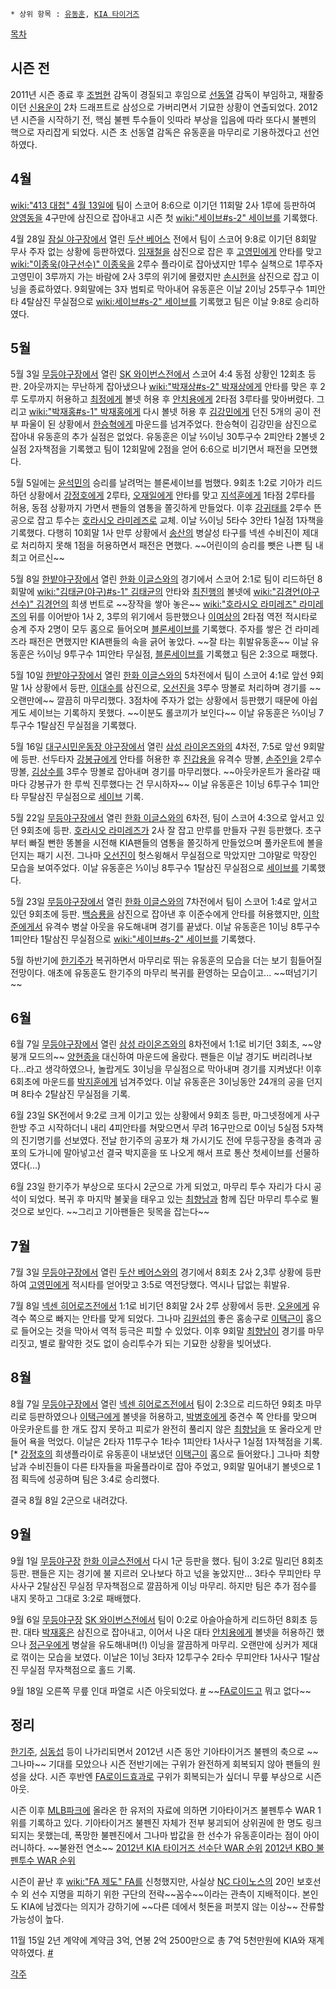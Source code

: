  * 상위 항목 : [[유동훈]], [[KIA 타이거즈]]

[[목차]]
== 시즌 전 ==
2011년 시즌 종료 후 [[조범현]] 감독이 경질되고 후임으로 [[선동열]] 감독이 부임하고, 재활중이던 [[신용운]]이 2차 드래프트로 삼성으로 가버리면서 기묘한 상황이 연출되었다.
2012년 시즌을 시작하기 전, 핵심 불펜 투수들이 잇따라 부상을 입음에 따라 또다시 불펜의 핵으로 자리잡게 되었다. 시즌 초 선동열 감독은 유동훈을 마무리로 기용하겠다고 선언하였다. 

== 4월 ==
[[wiki:"413 대첩" 4월 13일]]에 팀이 스코어 8:6으로 이기던 11회말 2사 1루에 등판하여 [[양영동]]을 4구만에 삼진으로 잡아내고 시즌 첫 [[wiki:"세이브#s-2" 세이브]]를 기록했다.

4월 28일 [[잠실 야구장]]에서 열린 [[두산 베어스]] 전에서 팀이 스코어 9:8로 이기던 8회말 무사 주자 없는 상황에 등판하였다. [[임재철]]을 삼진으로 잡은 후 [[고영민]]에게 안타를 맞고 [[wiki:"이종욱(야구선수)" 이종욱]]을 2루수 플라이로 잡아냈지만 1루수 실책으로 1루주자 고영민이 3루까지 가는 바람에 2사 3루의 위기에 몰렸지만 [[손시헌]]을 삼진으로 잡고 이닝을 종료하였다. 9회말에는 3자 범퇴로 막아내어 유동훈은 이날 2이닝 25투구수 1피안타 4탈삼진 무실점으로 [[wiki:세이브#s-2" 세이브]]를 기록했고 팀은 이날 9:8로 승리하였다.

== 5월 ==
5월 3일 [[무등야구장]]에서 열린 [[SK 와이번스]]전에서 스코어 4:4 동점 상황인 12회초 등판. 2아웃까지는 무난하게 잡아냈으나 [[wiki:"박재상#s-2" 박재상]]에게 안타를 맞은 후 2루 도루까지 허용하고 [[최정]]에게 볼넷 허용 후 [[안치용]]에게 2타점 3루타를 맞아버렸다. 그리고 [[wiki:"박재홍#s-1" 박재홍]]에게 다시 볼넷 허용 후 [[김강민]]에게 던진 5개의 공이 전부 파울이 된 상황에서 [[한승혁]]에게 마운드를 넘겨주었다. 한승혁이 김강민을 삼진으로 잡아내 유동훈의 추가 실점은 없었다.
유동훈은 이날 ⅔이닝 30투구수 2피안타 2볼넷 2실점 2자책점을 기록했고 팀이 12회말에 2점을 얻어 6:6으로 비기면서 패전을 모면했다.  

5월 5일에는 [[윤석민]]의 승리를 날려먹는 블론세이브를 범했다. 9회초 1:2로 기아가 리드하던 상황에서 [[강정호]]에게 2루타, [[오재일]]에게 안타를 맞고 [[지석훈]]에게 1타점 2루타를 허용, 동점 상황까지 가면서 팬들의 염통을 쫄깃하게 만들었다. 이후 [[강귀태]]를 2루수 뜬공으로 잡고 투수는 [[호라시오 라미레즈]]로 교체. 이날 ⅔이닝 5타수 3안타 1실점 1자책을 기록했다. 다행히 10회말 1사 만루 상황에서 [[송산]]의 병살성 타구를 넥센 수비진이 제대로 처리하지 못해 1점을 허용하면서 패전은 면했다. ~~어린이의 승리를 뺏은 나쁜 팀 내 최고 어르신~~

5월 8일 [[한밭야구장]]에서 열린 [[한화 이글스]]와의 경기에서 스코어 2:1로 팀이 리드하던 8회말에 [[wiki:"김태균(야구)#s-1" 김태균]]의 안타와 [[최진행]]의 볼넷에 [[wiki:"김경언(야구선수)" 김경언]]의 희생 번트로 ~~장작을 쌓아 놓은~~ [[wiki:"호라시오 라미레즈" 라미레즈]]의 뒤를 이어받아 1사 2, 3루의 위기에서 등판했으나 [[이여상]]의 2타점 역전 적시타로 승계 주자 2명이 모두 홈으로 들어오며 [[블론세이브]]를 기록했다. 주자를 쌓은 건 라미레즈라 패전은 면했지만 KIA팬들의 속을 긁어 놓았다. ~~잘 타는 휘발유동훈~~
이날 유동훈은 ⅔이닝 9투구수 1피안타 무실점, [[블론세이브]]를 기록했고 팀은 2:3으로 패했다.

5월 10일 [[한밭야구장]]에서 열린 [[한화 이글스]]와의 5차전에서 팀이 스코어 4:1로 앞선 9회말 1사 상황에서 등판, [[이대수]]를 삼진으로, [[오선진]]을 3루수 땅볼로 처리하며 경기를 ~~오랜만에~~ 깔끔히 마무리했다. 3점차에 주자가 없는 상황에서 등판했기 때문에 아쉽게도 세이브는 기록하지 못했다. ~~이분도 롤코끼가 보인다~~
이날 유동훈은 ⅔이닝 7투구수 1탈삼진 무실점을 기록했다.

5월 16일 [[대구시민운동장 야구장]]에서 열린 [[삼성 라이온즈]]와의 4차전, 7:5로 앞선 9회말에 등판. 선두타자 [[강봉규]]에게 안타를 허용한 후 [[진갑용]]을 유격수 땅볼, [[손주인]]을 2루수 땅볼, [[김상수]]를 3루수 땅볼로 잡아내며 경기를 마무리했다. ~~아웃카운트가 올라갈 때마다 강봉규가 한 루씩 진루했다는 건 무시하자~~
이날 유동훈은 1이닝 6투구수 1피안타 무탈삼진 무실점으로 [[세이브]] 기록.

5월 22일 [[무등야구장]]에서 열린 [[한화 이글스]]와의 6차전, 팀이 스코어 4:3으로 앞서고 있던 9회초에 등판. [[호라시오 라미레즈]]가 2사 잘 잡고 만루를 만들자 구원 등판했다. 초구부터 빠질 뻔한 똥볼을 시전해 KIA팬들의 염통을 쫄깃하게 만들었으며 풀카운트에 볼을 던지는 패기 시전. 그나마 [[오선진]]이 헛스윙해서 무실점으로 막았지만 그야말로 막장인 모습을 보여주었다.
이날 유동훈은 ⅓이닝 8투구수 1탈삼진 무실점으로 [[세이브]]를 기록했다.

5월 23일 [[무등야구장]]에서 열린 [[한화 이글스]]와의 7차전에서 팀이 스코어 1:4로 앞서고 있던 9회초에 등판. [[백승룡]]을 삼진으로 잡아낸 후 이준수에게 안타를 허용했지만, [[이학준]]에게서 유격수 병살 아웃을 유도해내며 경기를 끝냈다.
이날 유동훈은 1이닝 8투구수 1피안타 1탈삼진 무실점으로 [[wiki:"세이브#s-2" 세이브]]를 기록했다.

5월 하반기에 [[한기주]]가 복귀하면서 마무리로 뛰는 유동훈의 모습을 더는 보기 힘들어질 전망이다. 애초에 유동훈도 한기주의 마무리 복귀를 환영하는 모습이고... ~~떠넘기기~~

== 6월 ==
6월 7일 [[무등야구장]]에서 열린 [[삼성 라이온즈]]와의 8차전에서 1:1로 비기던 3회초, ~~양붕개 모드의~~ [[양현종]]을 대신하여 마운드에 올랐다. 팬들은 이날 경기도 버리려나보다...라고 생각하였으나, 놀랍게도 3이닝을 무실점으로 막아내며 경기를 지켜냈다! 이후 6회초에 마운드를 [[박지훈]]에게 넘겨주었다.
이날 유동훈은 3이닝동안 24개의 공을 던지며 8타수 2탈삼진 무실점을 기록.

6월 23일 SK전에서 9:2로 크게 이기고 있는 상황에서 9회초 등판, 마그넷정에게 사구 한방 주고 시작하더니 내리 4피안타를 쳐맞으면서 무려 16구만으로 0이닝 5실점 5자책의 진기명기를 선보였다. 전날 한기주의 공포가 채 가시기도 전에 무등구장을 충격과 공포의 도가니에 말아넣고선 결국 박지훈을 또 나오게 해서 프로 통산 첫세이브를 선물하였다(...)

6월 23일 한기주가 부상으로 또다시 2군으로 가게 되었고, 마무리 투수 자리가 다시 공석이 되었다. 복귀 후 마지막 불꽃을 태우고 있는 [[최향남]]과 함께 집단 마무리 투수로 뛸 것으로 보인다. ~~그리고 기아팬들은 뒷목을 잡는다~~

== 7월 ==
7월 3일 [[무등야구장]]에서 열린 [[두산 베어스]]와의 경기에서 8회초 2사 2,3루 상황에 등판하여 [[고영민]]에게 적시타를 얻어맞고 3:5로 역전당했다. 역시나 답없는 휘발유.

7월 8일 [[넥센 히어로즈]]전에서 1:1로 비기던 8회말 2사 2루 상황에서 등판. [[오윤]]에게 유격수 쪽으로 빠지는 안타를 맞게 되었다. 그나마 [[김원섭]]의 좋은 홈송구로 [[이택근]]이 홈으로 들어오는 것을 막아서 역적 등극은 피할 수 있었다. 이후 9회말 [[최향남]]이 경기를 마무리짓고, 별로 활약한 것도 없이 승리투수가 되는 기묘한 상황을 빚어냈다.

== 8월 ==
8월 7일 [[무등야구장]]에서 열린 [[넥센 히어로즈]]전에서 팀이 2:3으로 리드하던 9회초 마무리로 등판하였으나 [[이택근]]에게 볼넷을 허용하고, [[박병호]]에게 중견수 쪽 안타를 맞으며 아웃카운트를 한 개도 잡지 못하고 피로가 완전히 풀리지 않은 [[최향남]]을 또 올라오게 만들어 욕을 먹었다.
이날은 2타자 11투구수 1타수 1피안타 1사사구 1실점 1자책점을 기록.[* [[강정호]]의 희생플라이로 유동훈이 내보냈던 [[이택근]]이 홈으로 들어왔다.] 그나마 최향남과 수비진들이 다른 타자들을 파울플라이로 잡아 주었고, 9회말 밀어내기 볼넷으로 1점 획득에 성공하며 팀은 3:4로 승리했다.

결국 8월 8일 2군으로 내려갔다.

== 9월 ==
9월 1일 [[무등야구장]] [[한화 이글스]]전에서 다시 1군 등판을 했다. 팀이 3:2로 밀리던 8회초 등판. 팬들은 지는 경기에 불 지르러 오나보다 하고 넋을 놓았지만... 3타수 무피안타 무사사구 2탈삼진 무실점 무자책점으로 깔끔하게 이닝 마무리. 하지만 팀은 추가 점수를 내지 못하고 그대로 3:2로 패배했다.

9월 6일 [[무등야구장]] [[SK 와이번스]]전에서 팀이 0:2로 아슬아슬하게 리드하던 8회초 등판. 대타 [[박재홍]]은 삼진으로 잡아내고, 이어서 나온 대타 [[안치용]]에게 볼넷을 허용하긴 했으나 [[정근우]]에게 병살을 유도해내며(!) 이닝을 깔끔하게 마무리. 오랜만에 싱커가 제대로 꺾이는 모습을 보였다.
이날은 1이닝 3타자 12투구수 2타수 무피안타 1사사구 1탈삼진 무실점 무자책점으로 홀드 기록.

9월 18일 오른쪽 무릎 인대 파열로 시즌 아웃되었다. [http://news.naver.com/main/read.nhn?mode=LSD&mid=sec&sid1=107&oid=117&aid=0002269372 #] ~~[[FA로이드]]고 뭐고 없다~~

== 정리 ==
[[한기주]], [[심동섭]] 등이 나가리되면서 2012년 시즌 동안 기아타이거즈 불펜의 축으로 ~~그나마~~ 기대를 모았으나 시즌 전반기에는 구위가 완전하게 회복되지 않아 팬들의 원성을 샀다. 시즌 후반엔 [[FA로이드]]효과로 구위가 회복되는가 싶더니 무릎 부상으로 시즌 아웃.

시즌 이후 [[MLB파크]]에 올라온 한 유저의 자료에 의하면 기아타이거즈 불펜투수 WAR 1위를 기록하고 있다. 기아타이거즈 불펜진 자체가 전부 붕괴되어 상위권에 한 명도 링크되지는 못했는데, 폭망한 불펜진에서 그나마 밥값을 한 선수가 유동훈이라는 점이 아이러니하다. ~~불완전 연소~~
[http://mlbpark.donga.com/mbs/articleV.php?mbsC=kbotown&mbsIdx=576448 2012년 KIA 타이거즈 선수단 WAR 순위]
[http://mlbpark.donga.com/mbs/articleV.php?mbsC=kbotown&mbsIdx=576235 2012년 KBO 불펜투수 WAR 순위]

시즌이 끝난 후 [[wiki:"FA 제도" FA]]를 신청했지만, 사실상 [[NC 다이노스]]의 20인 보호선수 외 선수 지명을 피하기 위한 구단의 전략~~꼼수~~이라는 관측이 지배적이다. 본인도 KIA에 남겠다는 의지가 강하기에 ~~다른 데에서 헛돈을 퍼붓지 않는 이상~~ 잔류할 가능성이 높다.

11월 15일 2년 계약에 계약금 3억, 연봉 2억 2500만으로 총 7억 5천만원에 KIA와 재계약하였다. [http://sports.news.naver.com/sports/index.nhn?category=baseball&ctg=news&mod=read&office_id=277&article_id=0002877967 #]

[[각주]]
